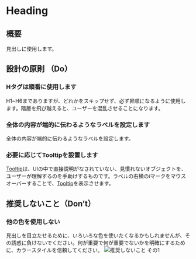 
<Meta title="Heading" of={HeadingStories} />

# Heading

<Canvas>
  <Story of={Component} />
</Canvas>

<Controls of={Component} />

## 概要

見出しに使用します。

## 設計の原則 （Do）

### Hタグは順番に使用します

H1~H6までありますが、どれかをスキップせず、必ず昇順になるように使用します。階層を飛び越えると、ユーザーを混乱させることになります。

### 全体の内容が端的に伝わるようなラベルを設定します

全体の内容が端的に伝わるようなラベルを設定します。

### 必要に応じてTooltipを設置します

[Tooltip](/docs/components-tooltip--docs)は、UIの中で直接説明がなされていない、見慣れないオブジェクトを、ユーザーが理解するのを手助けするものです。ラベルの右横のiマークをマウスオーバーすることで、[Tooltip](/docs/components-tooltip--docs)を表示させます。

## 推奨しないこと（Don’t）

### 他の色を使用しない

見出しを目立たせるために、いろいろな色を使いたくなるかもしれませんが、その誘惑に負けないでください。何が重要で何が重要でないかを明確にするために、カラースタイルを信頼してください。
![推奨しないこと その1](/storybook/images/heading_01.jpg)
